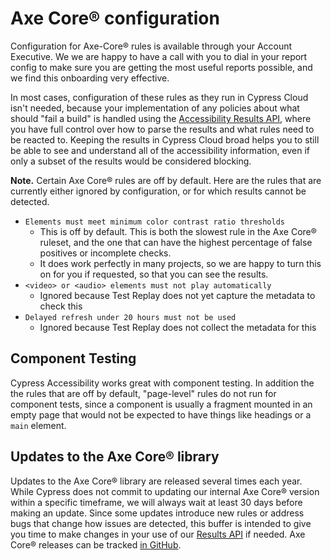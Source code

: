 # Axe Core® configuration

<AccessibilityAddon />

Configuration for Axe-Core® rules is available through your Account Executive. We we are happy to have a call with you to dial in your report config to make sure you are getting the most useful reports possible, and we find this onboarding very effective.

In most cases, configuration of these rules as they run in Cypress Cloud isn't needed, because your implementation of any policies about what should "fail a build" is handled using the [Accessibility Results API](/accessibility/results-api), where you have full control over how to parse the results and what rules need to be reacted to. Keeping the results in Cypress Cloud broad helps you to still be able to see and understand all of the accessibility information, even if only a subset of the results would be considered blocking.

**Note.** Certain Axe Core® rules are off by default. Here are the rules that are currently either ignored by configuration, or for which results cannot be detected.

- `Elements must meet minimum color contrast ratio thresholds`
  - This is off by default. This is both the slowest rule in the Axe Core® ruleset, and the one that can have the highest percentage of false positives or incomplete checks.
  - It does work perfectly in many projects, so we are happy to turn this on for you if requested, so that you can see the results.
- `<video> or <audio> elements must not play automatically`
  - Ignored because Test Replay does not yet capture the metadata to check this
- `Delayed refresh under 20 hours must not be used`
  - Ignored because Test Replay does not collect the metadata for this

## Component Testing

Cypress Accessibility works great with component testing. In addition the the rules that are off by default, "page-level" rules do not run for component tests, since a component is usually a fragment mounted in an empty page that would not be expected to have things like headings or a `main` element.

## Updates to the Axe Core® library

Updates to the Axe Core® library are released several times each year. While Cypress does not commit to updating our internal Axe Core® version within a specific timeframe, we will always wait at least 30 days before making an update. 
Since some updates introduce new rules or address bugs that change how issues are detected, this buffer is intended to give you time to make changes in your use of our [Results API](/accessibility/results-api) if needed. Axe Core® releases can be tracked [in GitHub](https://github.com/dequelabs/axe-core/releases).
